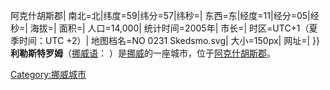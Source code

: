 {{城市|
城市名称=利勒斯特罗姆|
外文名称={{lang|no|Lillestrøm}}|
代表图像=Lillestrøm stadion.JPG|
国家=挪威|
区=阿克什胡斯{{!}}阿克什胡斯郡|
南北=北|纬度=59|纬分=57|纬秒=|
东西=东|经度=11|经分=05|经秒=|
海拔=|
面积=|
人口=14,000|
统计时间=2005年|
市长=|
时区=UTC+1（夏季时间：UTC +2）|
地图档名=NO 0231 Skedsmo.svg|
大小=150px|
网址=|
}}
'''利勒斯特罗姆'''（[[挪威语|挪威语]]：{{lang|no|Lillestrøm}} {{audio|No-Lillestrom.ogg|聆听}}）是[[挪威|挪威]]的一座城市，位于[[阿克什胡斯|阿克什胡斯郡]]。

{{Authority control}}
[[Category:挪威城市|Category:挪威城市]]
